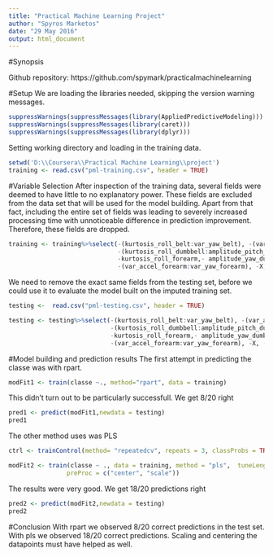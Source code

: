 ```yaml
---
title: "Practical Machine Learning Project"
author: "Spyros Marketos"
date: "29 May 2016"
output: html_document
---
```


#Synopsis


Github repository: https://github.com/spymark/practicalmachinelearning 


#Setup
We are loading the libraries needed, skipping the version warning messages.
```r
suppressWarnings(suppressMessages(library(AppliedPredictiveModeling)))
suppressWarnings(suppressMessages(library(caret)))
suppressWarnings(suppressMessages(library(dplyr)))

```

Setting working directory and loading in the training data.
```r
setwd('D:\\Coursera\\Practical Machine Learning\\project')
training <- read.csv("pml-training.csv", header = TRUE)
```

#Variable Selection
After inspection of the training data, several fields were deemed to have little to no explanatory power. These fields are excluded from the data set that will be used for the model building. Apart from that fact, including the entire set of fields was leading to severely increased processing time with unnoticeable difference in prediction improvement. Therefore, these fields are dropped. 

```r
training <- training%>%select(-(kurtosis_roll_belt:var_yaw_belt), -(var_accel_arm:var_yaw_arm), -(kurtosis_roll_arm:amplitude_yaw_arm), 
                              -(kurtosis_roll_dumbbell:amplitude_pitch_dumbbell), - (var_accel_dumbbell:var_yaw_dumbbell),
                              -kurtosis_roll_forearm,- amplitude_yaw_dumbbell, -(kurtosis_picth_forearm:amplitude_pitch_forearm),
                              -(var_accel_forearm:var_yaw_forearm), -X, - user_name, -amplitude_yaw_forearm)
```

We need to remove the exact same fields from the testing set, before we could use it to evaluate the model built on the imputed training set.

```r
testing <-  read.csv("pml-testing.csv", header = TRUE)

testing <- testing%>%select(-(kurtosis_roll_belt:var_yaw_belt), -(var_accel_arm:var_yaw_arm), -(kurtosis_roll_arm:amplitude_yaw_arm), 
                            -(kurtosis_roll_dumbbell:amplitude_pitch_dumbbell), - (var_accel_dumbbell:var_yaw_dumbbell),
                            -kurtosis_roll_forearm,- amplitude_yaw_dumbbell, -(kurtosis_picth_forearm:amplitude_pitch_forearm),
                            -(var_accel_forearm:var_yaw_forearm), -X, - user_name, -amplitude_yaw_forearm)

```

#Model building and prediction results
The first attempt in predicting the classe was with rpart.
```r
modFit1 <- train(classe ~., method="rpart", data = training)
```

This didn't turn out to be particularly successfull. We get 8/20 right
```r
pred1 <- predict(modFit1,newdata = testing)
pred1
```

The other method uses was PLS

```r
ctrl <- trainControl(method= "repeatedcv", repeats = 3, classProbs = TRUE)

modFit2 <- train(classe ~ ., data = training, method = "pls",  tuneLength = 15, trControl = ctrl,  
                preProc = c("center", "scale"))
```

The results were very good. We get 18/20 predictions right
```r
pred2 <- predict(modFit2,newdata = testing)
pred2
```


#Conclusion
With rpart we observed 8/20 correct predictions in the test set.
With pls we observed 18/20 correct predictions. Scaling and centering the datapoints must have helped as well.



